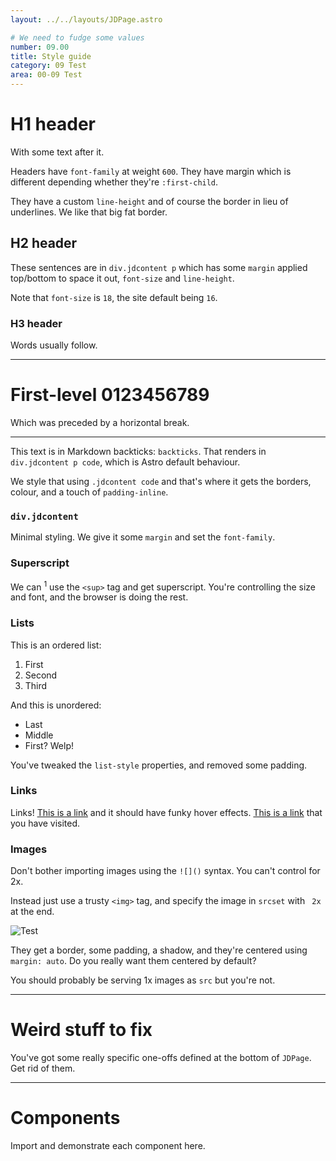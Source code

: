 ```yaml
---
layout: ../../layouts/JDPage.astro

# We need to fudge some values
number: 09.00
title: Style guide
category: 09 Test
area: 00-09 Test
---
```


# H1 header

With some text after it.

Headers have `font-family` at weight `600`. They have margin which is different depending whether they're `:first-child`.

They have a custom `line-height` and of course the border in lieu of underlines. We like that big fat border.

## H2 header

These sentences are in `div.jdcontent p` which has some `margin` applied top/bottom to space it out, `font-size` and `line-height`.

Note that `font-size` is `18`, the site default being `16`.

### H3 header

Words usually follow.

---

# First-level 0123456789

Which was preceded by a horizontal break.

---

This text is in Markdown backticks: `backticks`. That renders in `div.jdcontent p code`, which is Astro default behaviour.

We style that using `.jdcontent code` and that's where it gets the borders, colour, and a touch of `padding-inline`.

### `div.jdcontent`

Minimal styling. We give it some `margin` and set the `font-family`.

### Superscript

We can <sup>1</sup> use the `<sup>` tag and get superscript. You're controlling the size and font, and the browser is doing the rest.

### Lists

This is an ordered list:

1. First
2. Second
3. Third

And this is unordered:

- Last
- Middle
- First? Welp!

You've tweaked the `list-style` properties, and removed some padding.

### Links

Links! [This is a link](#) and it should have funky hover effects. [This is a link](http://localhost:3000) that you have visited.

### Images

Don't bother importing images using the `![]()` syntax. You can't control for 2x.

Instead just use a trusty `<img>` tag, and specify the image in `srcset` with ` 2x` at the end.

<img
  alt="Test"
  src="/img/11.01_finder_sample_company_expanded.png"
  srcset="/img/11.01_finder_sample_company_expanded.png 2x"
/>

They get a border, some padding, a shadow, and they're centered using `margin: auto`. Do you really want them centered by default?

You should probably be serving 1x images as `src` but you're not.

---

# Weird stuff to fix

You've got some really specific one-offs defined at the bottom of `JDPage`. Get rid of them.

---

# Components

Import and demonstrate each component here.
